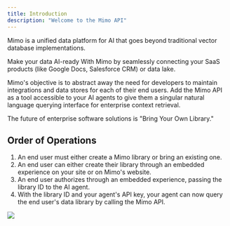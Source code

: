 ```yaml
---
title: Introduction
description: "Welcome to the Mimo API"
---
```

Mimo is a unified data platform for AI that goes beyond traditional vector database implementations. 

Make your data AI-ready With Mimo by seamlessly connecting your SaaS products (like Google Docs, Salesforce CRM) or data lake. 

Mimo's objective is to abstract away the need for developers to maintain integrations and data stores for each of their end users. Add the Mimo API as a tool accessible to your AI agents to give them a singular natural language querying interface for enterprise context retrieval.

The future of enterprise software solutions is "Bring Your Own Library."

## Order of Operations

1. An end user must either create a Mimo library or bring an existing one. 
2. An end user can either create their library through an embedded experience on your site or on Mimo's website.
3. An end user authorizes through an embedded experience, passing the library ID to the AI agent.
4. With the library ID and your agent's API key, your agent can now query the end user's data library by calling the Mimo API.


<Frame>
  <img src="/img/mimo-diagram.png" />
</Frame>